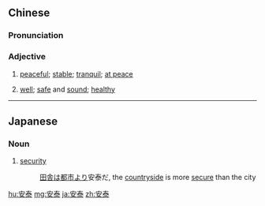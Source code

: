 ==Chinese==
{{zh-forms}}

===Pronunciation===
{{zh-pron
|m=āntài
|c=on1 taai3
|cat=a
}}

===Adjective===
{{zh-adj}}

# {{lb|zh|literary}} [[peaceful]]; [[stable]]; [[tranquil]]; [[at peace]]
# {{lb|zh|formal|of health}} [[well]]; [[safe]] and [[sound]]; [[healthy]]

----

==Japanese==
{{ja-kanjitab|あん|たい|yomi=o}}

===Noun===
{{ja-noun|あんたい}}

# [[security]]
#: [[田舎]]は[[都市]]より安泰だ, the [[countryside]] is more [[secure]] than the city

[[hu:安泰]]
[[mg:安泰]]
[[ja:安泰]]
[[zh:安泰]]